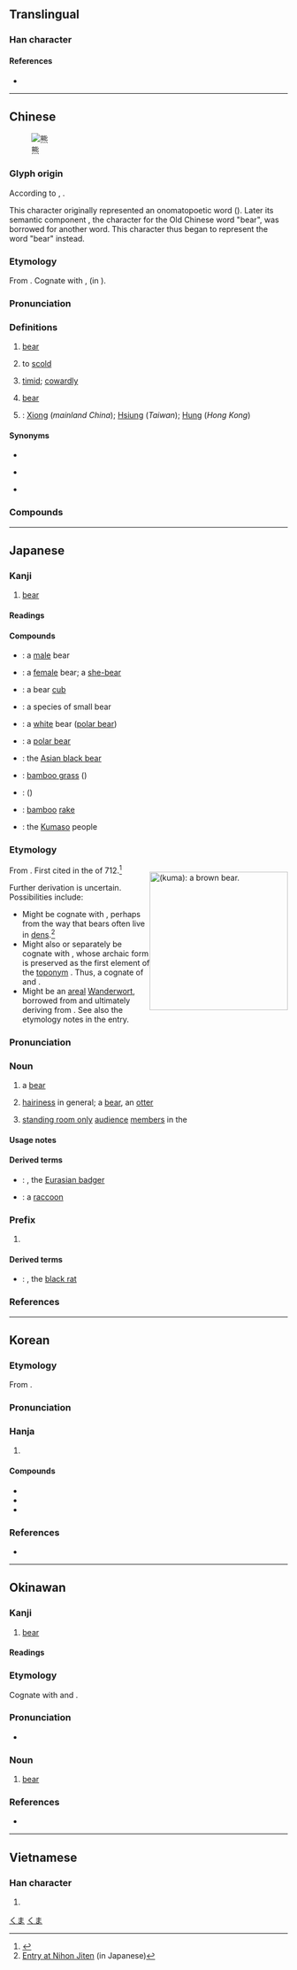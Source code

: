 {{also|態}}
{{character info}}
==Translingual==

===Han character===
{{Han char|rn=86|rad=火|as=10|sn=14|four=21331|canj=IPF|ids=⿱能灬}}

====References====
* {{Han ref|kx=0679.100|dkj=19294|dj=1090.320|hdz=32227.050|uh=718A}}

----

==Chinese==
{{zh-forms|alt=能,𤠗,𪏛,𧰯}}
{{zh-wp}}
[[File:Kodiak_Brown_Bear.jpg|thumb|熊]]

===Glyph origin===
{{Han etym}}
According to ''{{w|Shuowen}}'', {{Han compound|能|炎|c1=s|c2=p|t1=bear|ls=psc|abb2=y|nocap=1}}.

This character originally represented an onomatopoetic word ({{zh-l|熊熊|''(of flame)'' raging}}). Later its semantic component {{och-l|能}}, the character for the Old Chinese word "bear", was borrowed for another word. This character thus began to represent the word "bear" instead.

===Etymology===
From {{inh|zh|sit-pro|*d-wam}}. Cognate with {{cog|bo|དོམ||bear}}, {{cog|my|ဝံ}} (in {{m|my|ဝက်ဝံ||bear}}).

===Pronunciation===
{{zh-pron
|m=xióng
|m-s=
|dg=щүн1
|c=hung4
|c-t=
|g=xiung4
|h=pfs=yùng;gd=yung2
|j=xyng1
|mb=hê̤ng
|md=hṳ̀ng
|mn=hîm/hiông
|mn_note=hîm - vernacular (incl. surname); hiông - literary
|mna=Taiwanese-The_Consonant_h.ogg
|mn-t=him5/hing5
|mn-t_note=hing5 - Chenghai; him5 - other places
|w=3hhion
|x=xiong2
|mc=y
|oc=y
|ma=y
|cat=n,pn,v
}}

===Definitions===
{{zh-hanzi}}

# [[bear]] {{gl|mammal}} {{zh-mw|m:頭|隻}}
# {{lb|zh|colloquial}} to [[scold]]
# {{lb|zh|colloquial}} [[timid]]; [[cowardly]]
# {{lb|zh|gay slang}} [[bear]] {{gl|large, hairy man, especially a homosexual one}}
# {{surname|zh}}: [[Xiong]] (''mainland China''); [[Hsiung]] (''Taiwan''); [[Hung]] (''Hong Kong'')
#: {{zh-x|^熊 ^十-力|{{w|Xiong Shili|'''Xiong''' Shili}} (20th-century Chinese philosopher)}}

====Synonyms====
* {{s|bear}}
{{zh-dial}}
* {{s|to scold}}
{{zh-syn-saurus|斥責}}
* {{s|timid}}
{{zh-syn-saurus|膽怯}}

===Compounds===
{{zh-der|熊包|熊膽|熊貓|熊瞎子|熊心豹膽|熊熊|熊樣兒|熊掌|熊狸|狗熊|貓熊|北極熊|丸熊|人熊|和熊|夢兆熊羆|夢熊|夢熊之喜|大熊星座|大熊湖|小熊星座|小貓熊|有熊|柙虎樊熊|棕熊|浣熊|海熊|無尾熊|熊丸之教|熊戲|熊據虎跱|熊本|熊白|熊經鳥申|熊經鴟顧|熊羆|熊羆之士|熊羆之祥|熊羆入夢|熊腰虎背|熊虎|熊虎之士|熊蜂|熊蟻|熊蹯|玄熊|白熊|老熊當道|耍狗熊|虎背熊腰|虎體熊腰|袋熊|非熊|非熊賣屠|非熊非羆|飛熊入夢|馬來熊|馬熊|黑熊|仲熊|內熊|夢熊羆|大熊貓|封熊|小熊貓|憑熊|椶熊|消熊|熊丸|熊侯|熊僚|熊占|熊夢|熊威|熊子國|熊巖|熊席|熊幡|熊旂|熊旗|熊昱|熊樣|熊武|熊渠|熊渠子|熊烝|熊狼|熊環|熊經|熊經鳥伸|熊經鳥引|熊經鳥曳|熊耳|熊耳兵|熊耳杯|熊肪|熊背|熊腊|熊膰|熊虎士|熊虎將|熊虺|熊蛇|熊螭|熊衣|熊豹|熊貔|熊足|熊車|熊軍|熊軒|熊軾|熊軾轓|熊轓|熊韜豹略|熊飛|熊館|熊首轓|熊騎|熊魚|畫熊|畫荻丸熊|當熊|綠熊席|維熊|耍熊|衣狐坐熊|裝熊|豬熊|豭熊|貂熊|非熊兆|飛熊|飾熊|馮媛當熊|驢熊|魚與熊掌|黃熊|熊河|灰熊|熊灘|熊集|熊崗|熊熊烈火|牛熊證}}

{{zh-cat|Advanced|Ursids}}

----

==Japanese==

===Kanji===
{{ja-kanji|grade=c|rs=火10}}

# [[bear]]

====Readings====
{{ja-readings
|goon=う
|kanon=ゆう
|kun=くま-
|nanori=かげ
}}

====Compounds====
{{der-top|Compounds}}
* {{ja-r|牡%熊|おす%くま}}: a [[male]] bear
* {{ja-r|雌%熊|めす%くま}}: a [[female]] bear; a [[she-bear]]
* {{ja-r|子%熊|こ%くま}}: a bear [[cub]]
* {{ja-r|小%熊|こ%くま}}: a species of small bear
* {{ja-r|白%熊|しろ%くま}}: a [[white]] bear ([[polar bear]])
* {{ja-r|北%極%熊|ほっ%きょく%ぐま}}: a [[polar bear]]
* {{ja-r|黒%熊|くろ%くま}}: the [[Asian black bear]]
* {{ja-r|熊%笹|くま%ざさ}}: [[bamboo grass]] ({{taxlink|Sasa veitchii|species|ver=190110}})
* {{ja-r|熊%葛|くま%つづら}}: {{vern|common vervain}} (''{{ll|mul|Verbena officinalis}}'')
* {{ja-r|熊%手|くま%で}}: [[bamboo]] [[rake]]
* {{ja-r|熊%襲|^くま%そ}}: the [[w:Kumaso|Kumaso]] people
{{der-bottom}}

===Etymology===
<div style="float:right;">
[[File:Medved_mzoo.jpg|thumb|250px|{{lang|ja|熊}} (''kuma''): a brown '''[[bear]]'''.]]
{{wikipedia|lang=ja}}
{{wikipedia|Bear}}
</div>
{{ja-kanjitab|yomi=k|くま}}

From {{inh|ja|ojp|sort=くま|-}}.  First cited in the ''{{w|Kojiki}}'' of 712.<ref name="KDJ">{{R:Kokugo Dai Jiten}}</ref>

Further derivation is uncertain.  Possibilities include:
* Might be cognate with {{cog|ja|隈|tr=kuma||inside corner; inner bend; hollow or hole in something}}, perhaps from the way that bears often live in [[den]]s.<ref>[http://www.nihonjiten.com/data/45905.html Entry at Nihon Jiten] (in Japanese)</ref>
* Might also or separately be cognate with {{cog|okm|곰〯|tr=kwǒm|t=bear}}, whose archaic form {{IPAfont|*/koma/}} is preserved as the first element of the [[toponym]] {{m|okm|고마〮ᄂᆞᄅᆞ|tr=Kwòmánòlò|lit=Bear-ford}}. Thus, a cognate of {{cog|ko|곰|t=bear}} and {{cog|pkc|金馬|tr=*kəma/*kuma|t=bear}}.
* Might be an [[areal]] [[Appendix:Glossary#wanderwort|Wanderwort]], borrowed from {{cog|och|-}} {{och-l|熊}} and ultimately deriving from {{cog|sit-pro|*d-wam}}.  See also the etymology notes in the {{m|sit-pro|*d-wam}} entry.

===Pronunciation===
{{ja-pron|くま|acc=2|acc_ref=DJR,SMK5,NHK|acc2=1|acc2_ref=DJR,SMK5,NHK}}

===Noun===
{{ja-noun|くま|クマ}}

# {{defdate|from 712}} a [[bear]] {{gl|large mammal of family [[Ursidae]]}}
# {{defdate|from 1701}} {{lb|ja|sort=くま|slang}} [[hairiness]] in general; {{q|more specifically}} a [[bear]], an [[otter]] {{gl|a [[hairy]] [[man]], especially one who is [[gay]]}}
# {{defdate|???}} {{lb|ja|sort=くま|theater}} [[standing room only]] [[audience]] [[member]]s in the {{l|en|pit|id=theater}} {{q|from the way the standing section would often have a metal railing or fence separating it, resembling a bear [[cage]]}}

====Usage notes====
{{U:ja:biology|クマ}}

====Derived terms====
{{der-top}}
* {{ja-r|穴%熊|あな%ぐま}}: ''{{ll|mul|Meles meles}}'', the [[Eurasian badger]]
* {{ja-r|洗%熊|あらい%ぐま}}: a [[raccoon]]
{{der-bottom}}

===Prefix===
{{ja-noun|くま|クマ}}

# {{defdate|from 712}} {{n-g|prefixed to other nouns for animals or plants to indicate large size or great strength, relative to other varieties}}

====Derived terms====
{{der-top}}
* {{ja-r|熊%鼠|くま%ねずみ}}: ''{{ll|mul|Rattus rattus}}'', the [[black rat]]
{{der-bottom}}

===References===
<references/>

[[Category:ja:Ursids|くま]]

----

==Korean==

===Etymology===
From {{der|ko|ltc|sort=웅|-}} {{ltc-l|熊}}.
{{hanja-ety
|dk={{okm-l|ᅘᅮᇰ|hhwùng|link=no}}
|m={{okm-l|우ᇰ|wùng}}
|mh={{okm-l|곰〯|kwǒm}}
|ml=獸畜#상19A
}}

===Pronunciation===
{{ko-hanja-pron|웅}}

===Hanja===
{{ko-hanja-search}}
{{ko-hanja|곰|웅}}

# {{hanja form of|웅|[[bear]]}}

====Compounds====
{{der-top3|Compounds}}
* {{ko-l|^웅녀|{{w|Ungnyeo|Ungnyeo}}|熊女}}
* {{ko-l|웅담|熊膽}}
* {{ko-l|^웅진|{{w|Ungjin}}|熊津}}
{{der-bottom}}

===References===
* {{R:hanjadoc|6841}}

----

==Okinawan==

===Kanji===
{{ryu-kanji|rs=火10}}

# [[bear]]

====Readings====
{{ryu-readings
|kun=くま-
}}

===Etymology===
{{ryu-kanjitab|くま|yomi=k}}

Cognate with {{cog|ja|熊|tr=kuma||bear}} and {{cog|ko|곰}}.

===Pronunciation===
* {{IPA|ryu|[kuma]|sort=くま}}

===Noun===
{{ryu-noun|くま}}

# [[bear]]

===References===
* {{R:JLect|くま【熊】|1148|kuma}}

[[Category:ryu:Ursids|くま]]

----

==Vietnamese==

===Han character===
{{vi-readings|reading=hùng|rs=火10}}

# {{rfdef|vi|sort=火10}}